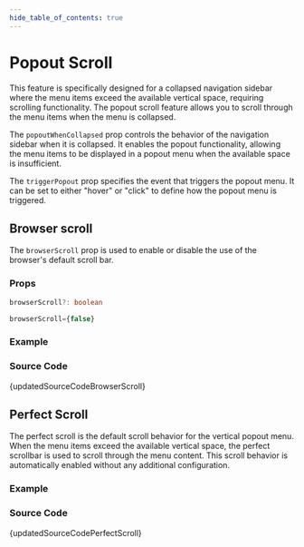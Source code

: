 ```yaml
---
hide_table_of_contents: true
---
```



# Popout Scroll

This feature is specifically designed for a collapsed navigation sidebar where the menu items exceed the available vertical space, requiring scrolling functionality. The popout scroll feature allows you to scroll through the menu items when the menu is collapsed.

The `popoutWhenCollapsed` prop controls the behavior of the navigation sidebar when it is collapsed. It enables the popout functionality, allowing the menu items to be displayed in a popout menu when the available space is insufficient.

The `triggerPopout` prop specifies the event that triggers the popout menu. It can be set to either "hover" or "click" to define how the popout menu is triggered. 

## Browser scroll

The `browserScroll` prop is used to enable or disable the use of the browser's default scroll bar.

### Props

```ts noCopy
browserScroll?: boolean
```

```ts noCopy title='Default Value'
browserScroll={false}
```

### Example


<BrowserWindow url='/vertical-menu/menu-scroll/popout/browser-scroll'>
  <Provider>
    <BrowserScroll />
  </Provider>
</BrowserWindow>


### Source Code

<TsToJsCodeSnippet>{updatedSourceCodeBrowserScroll}</TsToJsCodeSnippet>

## Perfect Scroll

The perfect scroll is the default scroll behavior for the vertical popout menu. When the menu items exceed the available vertical space, the perfect scrollbar is used to scroll through the menu content. This scroll behavior is automatically enabled without any additional configuration.

### Example


<BrowserWindow url='/vertical-menu/menu-scroll/popout/perfect-scroll'>
  <Provider>
    <PerfectScroll />
  </Provider>
</BrowserWindow>

### Source Code

<TsToJsCodeSnippet>{updatedSourceCodePerfectScroll}</TsToJsCodeSnippet>
